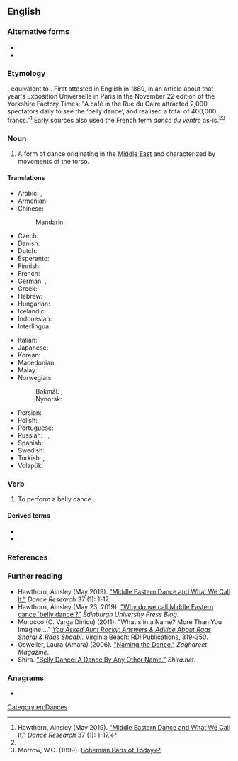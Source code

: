 {{also|bellydance|belly-dance}}
==English==
{{tea room|en|y=2019|m=June}}
{{wikipedia|belly dance}}

===Alternative forms===
* {{l|en|bellydance}}
* {{l|en|belly-dance}}

===Etymology===
{{calque|en|fr|danse du ventre}}, equivalent to {{af|en|belly|dance}}. First attested in English in 1889, in an article about that year's Exposition Universelle in Paris in the November 22 edition of the Yorkshire Factory Times: "A café in the Rue du Caire attracted 2,000 spectators daily to see the ‘belly dance’, and realised a total of 400,000 francs."<ref name=":0">Hawthorn, Ainsley (May 2019). [https://www.euppublishing.com/doi/full/10.3366/drs.2019.0250 "Middle Eastern Dance and What We Call It."] ''Dance Research'' 37 (1): 1-17.</ref> Early sources also used the French term ''danse du ventre'' as-is.<ref name=":0" /><ref>Morrow, W.C. (1899). [https://books.google.ca/books?id=iSr_CgAAQBAJ&q=belly+dance#v=snippet&q=belly%20dance&f=false Bohemian Paris of Today]</ref>

===Noun===
{{en-noun|~}}

# A form of dance originating in the [[Middle East]] and characterized by movements of the torso.

====Translations====
{{trans-top|form of dance}}
* Arabic: {{t|ar|رَقْص شَرْقِيّ|m}} {{qualifier|oriental dance}}, {{t|ar|رَقْص بَلَدِيّ|m}} {{qualifier|national dance}}
* Armenian: {{t+|hy|պորտապար}}
* Chinese:
*: Mandarin: {{t+|cmn|肚皮舞|tr=dùpíwǔ|sc=Hani}}
* Czech: {{t|cs|břišní tanec|m}}
* Danish: {{t|da|mavedans}}
* Dutch: {{t+|nl|buikdans|m}}
* Esperanto: {{t|eo|ventra danco}}
* Finnish: {{t+|fi|vatsatanssi}}
* French: {{t+|fr|danse du ventre|f}}
* German: {{t+|de|Bauchtanz|m}}, {{t|de|orientalischer Tanz|m}}
* Greek: {{t|el|χορός οριεντάλ|m}}
* Hebrew: {{t|he|מחול מזרחי}}
* Hungarian: {{t+|hu|hastánc}}
* Icelandic: {{t+|is|magadans|m}}
* Indonesian: {{t|id|tari perut}}
* Interlingua: {{t|ia|dansa de ventre}}
{{trans-mid}}
* Italian: {{t|it|danza del ventre|f}}
* Japanese: {{t|ja|ベリーダンス|tr=berīdansu}}
* Korean: {{t|ko|벨리댄스}}
* Macedonian: {{t|mk|стомачен танц|m}}
* Malay: {{t|ms|tarian perut}}
* Norwegian:
*: Bokmål: {{t|nb|magedans|m}}, {{t|nb|mavedans|m}}
*: Nynorsk: {{t|nn|magedans|m}}
* Persian: {{t|fa|رقص عربی|tr=raqs 'arabi}} {{qualifier|Arabic dance}}
* Polish: {{t+|pl|taniec brzucha|m-in}}
* Portuguese: {{t+|pt|dança do ventre|f}}
* Russian: {{t+|ru|та́нец живота́|m}}, {{t|ru|беллидэ́нс|m}}, {{t+|ru|беллида́нс|m}}
* Spanish: {{t|es|danza del vientre|f}}
* Swedish: {{t|sv|magdans|c}}
* Turkish: {{t+|tr|göbek dansı}}, {{t+|tr|oryantal}}
* Volapük: {{t|vo|bälidadanüd}}
{{trans-bottom}}

===Verb===
{{en-verb|belly danc}}

# To perform a belly dance.

====Derived terms====
* {{l|en|belly dancer}}
* {{l|en|belly dancing}}

===References===
<references />

===Further reading===
* Hawthorn, Ainsley (May 2019). [https://www.euppublishing.com/doi/full/10.3366/drs.2019.0250 "Middle Eastern Dance and What We Call It."] ''Dance Research'' 37 (1): 1-17.
*Hawthorn, Ainsley (May 23, 2019). [https://euppublishingblog.com/2019/05/23/middle-eastern-dance-belly-dance/ "Why do we call Middle Eastern dance 'belly dance'?"] ''Edinburgh University Press Blog''.
*Morocco (C. Varga Dinicu) (2011). "What's in a Name? More Than You Imagine...." ''[https://books.google.ca/books/about/You_Asked_Aunt_Rocky_Answers_Advice_Abou.html?id=Vo6iAwAAQBAJ&redir_esc=y You Asked Aunt Rocky: Answers & Advice About Raqs Sharqi & Raqs Shaabi]''. Virginia Beach: RDI Publications, 319-350.
*Osweiler, Laura (Amara) (2006). [https://web.archive.org/web/20150910000344/http://amaradances.com/amara_articles/2006_naming.html "Naming the Dance."] ''Zaghareet Magazine''.
*Shira. [http://www.shira.net/musings/dance-by-any-other-name.htm "Belly Dance: A Dance By Any Other Name."] ''Shira.net''.

===Anagrams===
* {{anagrams|en|a=abcdeellny|call-by-need}}

[[Category:en:Dances]]